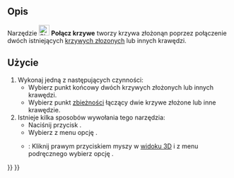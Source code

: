 <languages/>

{{Docnav/pl
|[[Sketcher_BSplineInsertKnot/pl|Wstaw węzeł krzywej złożonej]]
|[[Sketcher_SelectElementsWithDoFs/pl|Wybierz elementy bez wiązań]]
|[[Sketcher_Workbench/pl|środowisko pracy Szkicownik]]
|IconL=Sketcher_BSplineInsertKnot.svg
|IconR=Sketcher_SelectElementsWithDoFs.svg‎
|IconC=Workbench_Sketcher.svg
}}

{{GuiCommand/pl
|Name=Sketcher JoinCurves
|Name/pl=Szkicownik: Połącz krzywe
|MenuLocation=Szkic → Narzędzia szkicownika krzywej złożonej → Połącz krzywe
|Workbenches=[[Sketcher_Workbench/pl|Szkicownik]]
|Version=0.21
}}

<span id="Description"></span>
==Opis== 

Narzędzie [[Image:Sketcher_JoinCurves.svg|24px]] '''Połącz krzywe''' tworzy krzywa złożonąn poprzez połączenie dwóch istniejących [[B-Splines/pl|krzywych złozonych]] lub innych krawędzi.

<span id="Usage"></span>
==Użycie==

# Wykonaj jedną z następujących czynności:
#* Wybierz punkt końcowy dwóch krzywych złożonych lub innych krawędzi.
#* Wybierz punkt [[Sketcher_ConstrainCoincident/pl|zbieżności]] łączący dwie krzywe złożone lub inne krawędzie.
# Istnieje kilka sposobów wywołania tego narzędzia: 
#* Naciśnij przycisk {{Button|[[Image:Sketcher_JoinCurves.svg|16px]] '''Połącz krzywe'''}}.
#* Wybierz z menu opcję {{MenuCommand|Szkic → Narzędzia szkicownika krzywej złożonej → [[Image:Sketcher_JoinCurves.svg|16px]]. Dołącz do krzywych}}.
#* {{Version/pl|1.0}}: Kliknij prawym przyciskiem myszy w [[3D_view/pl|widoku 3D]] i z menu podręcznego wybierz opcję {{MenuCommand|[[Image:Sketcher_JoinCurves.svg|16px]] Połącz krzywe}}.


{{Docnav/pl
|[[Sketcher_BSplineInsertKnot/pl|Wstaw węzeł krzywej złożonej]]
|[[Sketcher_SelectElementsWithDoFs/pl|Wybierz elementy bez wiązań]]
|[[Sketcher_Workbench/pl|środowisko pracy Szkicownik]]
|IconL=Sketcher_BSplineInsertKnot.svg
|IconR=Sketcher_SelectElementsWithDoFs.svg‎
|IconC=Workbench_Sketcher.svg
}}

{{Sketcher_Tools_navi{{#translation:}}}}
{{Userdocnavi{{#translation:}}}}